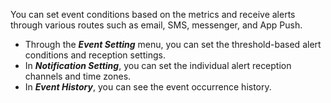You can set event conditions based on the metrics and receive alerts through various routes such as email, SMS, messenger, and App Push.

- Through the **_Event Setting_** menu, you can set the threshold-based alert conditions and reception settings.
- In **_Notification Setting_**, you can set the individual alert reception channels and time zones.
- In **_Event History_**, you can see the event occurrence history.
